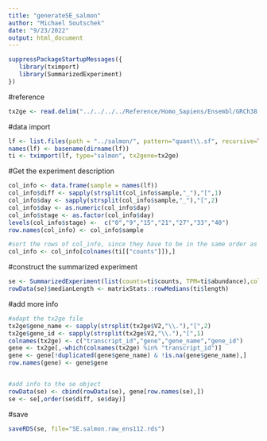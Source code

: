 ---
title: "generateSE_salmon"
author: "Michael Soutschek"
date: "9/23/2022"
output: html_document
---


```{r}
suppressPackageStartupMessages({
   library(tximport)
   library(SummarizedExperiment)
})
```


#reference
```{r}
tx2ge <- read.delim("../../../../Reference/Homo_Sapiens/Ensembl/GRCh38.p14/Release_112_2024/tx2gene", header=FALSE)
```

#data import
```{r}
lf <- list.files(path = "../salmon/", pattern="quant\\.sf", recursive=TRUE, full=TRUE)
names(lf) <- basename(dirname(lf))
ti <- tximport(lf, type="salmon", tx2gene=tx2ge)
```

#Get the experiment description
```{r}
col_info <- data.frame(sample = names(lf))
col_info$diff <- sapply(strsplit(col_info$sample,"_"),"[",1)
col_info$day <- sapply(strsplit(col_info$sample,"_"),"[",2)
col_info$day <- as.numeric(col_info$day)
col_info$stage <- as.factor(col_info$day)
levels(col_info$stage) <-  c("0","9","15","21","27","33","40")
row.names(col_info) <- col_info$sample

#sort the rows of col_info, since they have to be in the same order as the counts columns
col_info <- col_info[colnames(ti[["counts"]]),]
```


#construct the summarized experiment
```{r}
se <- SummarizedExperiment(list(counts=ti$counts, TPM=ti$abundance),colData = col_info)
rowData(se)$medianLength <- matrixStats::rowMedians(ti$length)
```


#add more info
```{r}
#adapt the tx2ge file
tx2ge$gene_name <- sapply(strsplit(tx2ge$V2,"\\."),"[",2)
tx2ge$gene_id <- sapply(strsplit(tx2ge$V2,"\\."),"[",1)
colnames(tx2ge) <- c("transcript_id","gene","gene_name","gene_id")
gene <- tx2ge[,-which(colnames(tx2ge) %in% "transcript_id")]
gene <- gene[!duplicated(gene$gene_name) & !is.na(gene$gene_name),]
row.names(gene) <- gene$gene


#add info to the se object
rowData(se) <- cbind(rowData(se), gene[row.names(se),])
se <- se[,order(se$diff, se$day)]
```



#save
```{r}
saveRDS(se, file="SE.salmon.raw_ens112.rds")
```



